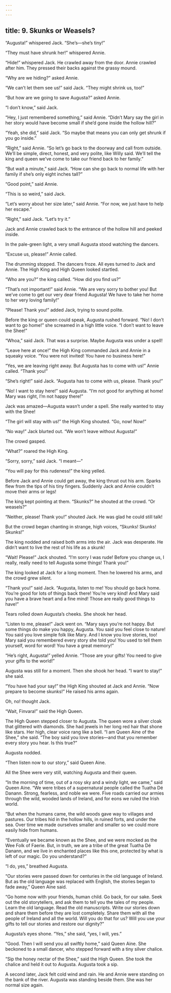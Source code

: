 ```yaml
---
---
---
```

title: 9. Skunks or Weasels?
---



“Augusta!” whispered Jack. “She’s—she’s tiny!”

“They must have shrunk her!” whispered Annie.

“Hide!” whispered Jack. He crawled away from the door. Annie crawled after him. They pressed their backs against the grassy mound.

“Why are we hiding?” asked Annie.

“We can’t let them see us!” said Jack. “They might shrink us, too!”

“But how are we going to save Augusta?” asked Annie.

“I don’t know,” said Jack.

“Hey, I just remembered something,” said Annie. “Didn’t Mary say the girl in her story would have become small if she’d gone inside the hollow hill?”

“Yeah, she did,” said Jack. “So maybe that means you can only get shrunk if you go inside.”

“Right,” said Annie. “So let’s go back to the doorway and call from outside. We’ll be simple, direct, honest, and very polite, like Willy said. We’ll tell the king and queen we’ve come to take our friend back to her family.”

“But wait a minute,” said Jack. “How can she go back to normal life with her family if she’s only eight inches tall?”

“Good point,” said Annie.

“This is so weird,” said Jack.

“Let’s worry about her size later,” said Annie. “For now, we just have to help her escape.”

“Right,” said Jack. “Let’s try it.”

Jack and Annie crawled back to the entrance of the hollow hill and peeked inside.

In the pale-green light, a very small Augusta stood watching the dancers.

“Excuse us, please!” Annie called.

The drumming stopped. The dancers froze. All eyes turned to Jack and Annie. The High King and High Queen looked startled.

“Who are you?” the king called. “How did you find us?”

“That’s not important!” said Annie. “We are very sorry to bother you! But we’ve come to get our very dear friend Augusta! We have to take her home to her very loving family!”

“Please! Thank you!” added Jack, trying to sound polite.

Before the king or queen could speak, Augusta rushed forward. “No! I don’t want to go home!” she screamed in a high little voice. “I don’t want to leave the Shee!”

“Whoa,” said Jack. That was a surprise. Maybe Augusta was under a spell!

“Leave here at once!” the High King commanded Jack and Annie in a squeaky voice. “You were not invited! You have no business here!”

“Yes, we are leaving right away. But Augusta has to come with us!” Annie called. “Thank you!”

“She’s right!” said Jack. “Augusta has to come with us, please. Thank you!”

“No! I want to stay here!” said Augusta. “I’m not good for anything at home! Mary was right, I’m not happy there!”

Jack was amazed—Augusta wasn’t under a spell. She really wanted to stay with the Shee!

“The girl will stay with us!” the High King shouted. “Go, now! Now!”

“No way!” Jack blurted out. “We won’t leave without Augusta!”

The crowd gasped.

“What?” roared the High King.

“Sorry, sorry,” said Jack. “I meant—”

“You will pay for this rudeness!” the king yelled.

Before Jack and Annie could get away, the king thrust out his arm. Sparks flew from the tips of his tiny fingers. Suddenly Jack and Annie couldn’t move their arms or legs!

The king kept pointing at them. “Skunks?” he shouted at the crowd. “Or weasels?”



“Neither, please! Thank you!” shouted Jack. He was glad he could still talk!

But the crowd began chanting in strange, high voices, “Skunks! Skunks! Skunks!”

The king nodded and raised both arms into the air. Jack was desperate. He didn’t want to live the rest of his life as a skunk!

“Wait! Please!” Jack shouted. “I’m sorry I was rude! Before you change us, I really, really need to tell Augusta some things! Thank you!”

The king looked at Jack for a long moment. Then he lowered his arms, and the crowd grew silent.

“Thank you!” said Jack. “Augusta, listen to me! You should go back home. You’re good for lots of things back there! You’re very kind! And Mary said you have a brave heart and a fine mind! Those are really good things to have!”

Tears rolled down Augusta’s cheeks. She shook her head.

“Listen to me, please!” Jack went on. “Mary says you’re not happy. But some things do make you happy, Augusta. You said you feel close to nature! You said you love simple folk like Mary. And I know you love stories, too! Mary said you remembered every story she told you! You used to tell them yourself, word for word! You have a great memory!”

“He’s right, Augusta!” yelled Annie. “Those are your gifts! You need to give your gifts to the world!”

Augusta was still for a moment. Then she shook her head. “I want to stay!” she said.

“You have had your say!” the High King shouted at Jack and Annie. “Now prepare to become skunks!” He raised his arms again.

Oh, no! thought Jack.

“Wait, Finvara!” said the High Queen.

The High Queen stepped closer to Augusta. The queen wore a silver cloak that glittered with diamonds. She had jewels in her long red hair that shone like stars. Her high, clear voice rang like a bell. “I am Queen Aine of the Shee,” she said. “The boy said you love stories—and that you remember every story you hear. Is this true?”

Augusta nodded.

“Then listen now to our story,” said Queen Aine.

All the Shee were very still, watching Augusta and their queen.

“In the morning of time, out of a rosy sky and a windy light, we came,” said Queen Aine. “We were tribes of a supernatural people called the Tuatha Dé Danann. Strong, fearless, and noble we were. Five roads carried our armies through the wild, wooded lands of Ireland, and for eons we ruled the Irish world.

“But when the humans came, the wild woods gave way to villages and pastures. Our tribes hid in the hollow hills, in ruined forts, and under the sea. Over time we made ourselves smaller and smaller so we could more easily hide from humans.

“Eventually we became known as the Shee, and we were mocked as the Wee Folk of Faerie. But, in truth, we are a tribe of the great Tuatha Dé Danann, and we live in enchanted places like this one, protected by what is left of our magic. Do you understand?”

“I do, yes,” breathed Augusta.

“Our stories were passed down for centuries in the old language of Ireland. But as the old language was replaced with English, the stories began to fade away,” Queen Aine said.

“Go home now with your friends, human child. Go back, for our sake. Seek out the old storytellers, and ask them to tell you the tales of my people. Learn the old language. Read the old manuscripts. Write our stories down and share them before they are lost completely. Share them with all the people of Ireland and all the world. Will you do that for us? Will you use your gifts to tell our stories and restore our dignity?”

Augusta’s eyes shone. “Yes,” she said, “yes, I will, yes.”

“Good. Then I will send you all swiftly home,” said Queen Aine. She beckoned to a small dancer, who stepped forward with a tiny silver chalice.

“Sip the honey nectar of the Shee,” said the High Queen. She took the chalice and held it out to Augusta. Augusta took a sip.

A second later, Jack felt cold wind and rain. He and Annie were standing on the bank of the river. Augusta was standing beside them. She was her normal size again.
